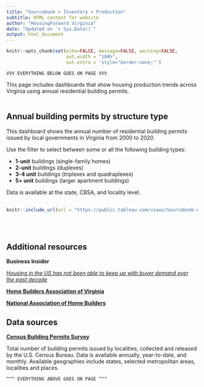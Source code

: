 ```yaml
---
title: "Sourcebook > Inventory > Production"
subtitle: HTML content for website
author: "HousingForward Virginia"
date: "Updated on `r Sys.Date()`"
output: html_document
---
```


```r
knitr::opts_chunk$set(echo=FALSE, message=FALSE, warning=FALSE,
                      out.width = "100%",
                      out.extra = 'style="border:none;"')
```


```
VVV EVERYTHING BELOW GOES ON PAGE VVV
```
This page includes dashboards that show housing production trends across Virginia using annual residential building permits.
<br>
<br>

## Annual building permits by structure type

This dashboard shows the annual number of residential building permits issued by local governments in Virginia from 2000 to 2020.

Use the filter to select between some or all the following building types:

* **1-unit** buildings (single-family homes)
* **2-unit** buildings (duplexes)
* **3-4 unit** buildings (triplexes and quadraplexes)
* **5+ unit** buildings (larger apartment buildings)

Data is available at the state, CBSA, and locality level.
<br>
<br>
```r
knitr::include_url(url = "https://public.tableau.com/views/Sourcebook-Annualbuildingpermitsbystructuretype/Statewide?:showVizHome=no&:embed=true", height = "500px")
```
<br>
<br>

## Additional resources

**Business Insider**

[*Housing in the US has not been able to keep up with buyer demand over the past decade*](https://www.businessinsider.com/us-underbuilding-housing-over-the-past-decade-2020-9)

[**Home Builders Association of Virginia**](https://www.hbav.com/)

[**National Association of Home Builders**](https://www.nahb.org/)

## Data sources

[**Census Building Permits Survey**](https://www.census.gov/construction/bps/)

Total number of building permits issued by localities, collected and released by the U.S. Census Bureau. Data is available annually, year-to-date, and monthly. Available geographies include states, selected metropolitan areas, localities and places.

```
^^^ EVERYTHING ABOVE GOES ON PAGE ^^^
```